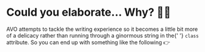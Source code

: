
# Could you elaborate... Why? 🤷‍♂️

<Help>
  <p>
    AVO attempts to tackle the writing experience so it becomes a little bit more
    of a delicacy rather than running through a ginormous string in the{' '}
    <code>class</code> attribute.
    So you can end up with something like the following 👉
  </p>
</Help>
